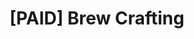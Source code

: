 ---
title: '[PAID] Brew Crafting'
description: 'A comprehensive solution packed with everything you need to create an exceptional crafting experience.'
---